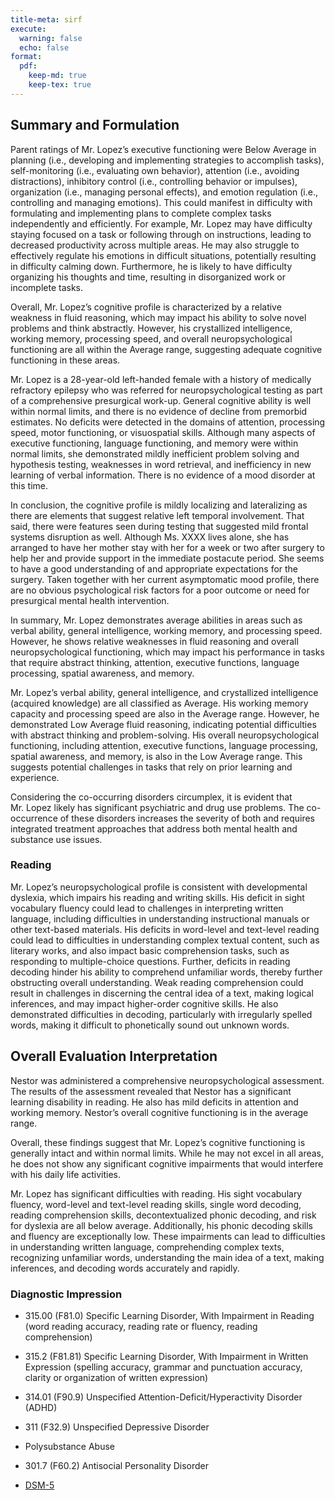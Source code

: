 ```yaml
---
title-meta: sirf
execute:
  warning: false
  echo: false
format:
  pdf:
    keep-md: true
    keep-tex: true
---
```


## Summary and Formulation

Parent ratings of Mr. Lopez's executive functioning were Below Average in planning (i.e., developing and implementing strategies to accomplish tasks), self-monitoring (i.e., evaluating own behavior), attention (i.e., avoiding distractions), inhibitory control (i.e., controlling behavior or impulses), organization (i.e., managing personal effects), and emotion regulation (i.e., controlling and managing emotions). This could manifest in difficulty with formulating and implementing plans to complete complex tasks independently and efficiently. For example, Mr. Lopez may have difficulty staying focused on a task or following through on instructions, leading to decreased productivity across multiple areas. He may also struggle to effectively regulate his emotions in difficult situations, potentially resulting in difficulty calming down. Furthermore, he is likely to have difficulty organizing his thoughts and time, resulting in disorganized work or incomplete tasks.

Overall, Mr. Lopez's cognitive profile is characterized by a relative weakness in fluid reasoning, which may impact his ability to solve novel problems and think abstractly. However, his crystallized intelligence, working memory, processing speed, and overall neuropsychological functioning are all within the Average range, suggesting adequate cognitive functioning in these areas.

Mr. Lopez is a 28-year-old left-handed female with a history of medically refractory epilepsy who was referred for neuropsychological testing as part of a comprehensive presurgical work-up. General cognitive ability is well within normal limits, and there is no evidence of decline from premorbid estimates. No deficits were detected in the domains of attention, processing speed, motor functioning, or visuospatial skills. Although many aspects of executive functioning, language functioning, and memory were within normal limits, she demonstrated mildly inefficient problem solving and hypothesis testing, weaknesses in word retrieval, and inefficiency in new learning of verbal information. There is no evidence of a mood disorder at this time.

In conclusion, the cognitive profile is mildly localizing and lateralizing as there are elements that suggest relative left temporal involvement. That said, there were features seen during testing that suggested mild frontal systems disruption as well. Although Ms. XXXX lives alone, she has arranged to have her mother stay with her for a week or two after surgery to help her and provide support in the immediate postacute period. She seems to have a good understanding of and appropriate expectations for the surgery. Taken together with her current asymptomatic mood profile, there are no obvious psychological risk factors for a poor outcome or need for presurgical mental health intervention.

In summary, Mr. Lopez demonstrates average abilities in areas such as verbal
ability, general intelligence, working memory, and processing speed. However, he
shows relative weaknesses in fluid reasoning and overall neuropsychological
functioning, which may impact his performance in tasks that require abstract
thinking, attention, executive functions, language processing, spatial
awareness, and memory.

Mr. Lopez's verbal ability, general intelligence, and crystallized intelligence
(acquired knowledge) are all classified as Average. His working memory
capacity and processing speed are also in the Average range. However, he
demonstrated Low Average fluid reasoning, indicating potential difficulties with abstract
thinking and problem-solving. His overall neuropsychological functioning,
including attention, executive functions, language processing, spatial
awareness, and memory, is also in the Low Average range. This suggests potential
challenges in tasks that rely on prior learning and experience.

Considering the co-occurring disorders circumplex, it is evident that Mr. Lopez likely has significant psychiatric and drug use problems. The co-occurrence of these disorders increases the severity of both and requires integrated treatment approaches that address both mental health and substance use issues.

### Reading

Mr. Lopez's neuropsychological profile is consistent with developmental
dyslexia, which impairs his reading and writing skills. His deficit in sight vocabulary fluency could lead to challenges in
interpreting
written language, including difficulties in understanding instructional manuals
or other text-based materials. His deficits in word-level and text-level reading
could lead to difficulties in
understanding complex textual content, such as literary works, and also
impact basic comprehension tasks, such as responding to multiple-choice
questions. Further, deficits in reading decoding hinder his ability to comprehend unfamiliar words,
thereby further obstructing overall understanding. Weak reading comprehension
could result in challenges in discerning the central idea of a text, making
logical inferences, and may impact higher-order cognitive skills. He also
demonstrated difficulties in decoding, particularly with irregularly spelled
words, making it difficult to phonetically sound out unknown words.



## Overall Evaluation Interpretation

Nestor was administered a comprehensive neuropsychological assessment. The results of the assessment revealed that Nestor has a significant learning disability in reading. He also has mild deficits in attention and working memory. Nestor's overall cognitive functioning is in the average range.

Overall, these findings suggest that Mr. Lopez's cognitive functioning is
generally intact and within normal limits. While he may not excel in all areas,
he does not show any significant cognitive impairments that would interfere with
his daily life activities.

Mr. Lopez has significant difficulties with reading. His sight vocabulary fluency, word-level and text-level reading skills, single word decoding, reading comprehension skills, decontextualized phonic decoding, and risk for dyslexia are all below average. Additionally, his phonic decoding skills and fluency are exceptionally low. These impairments can lead to difficulties in understanding written language, comprehending complex texts, recognizing unfamiliar words, understanding the main idea of a text, making inferences, and decoding words accurately and rapidly.

### Diagnostic Impression

- 315.00 (F81.0) Specific Learning Disorder, With Impairment in Reading (word
  reading accuracy, reading rate or fluency, reading comprehension)
- 315.2 (F81.81) Specific Learning Disorder, With Impairment in Written
  Expression (spelling accuracy, grammar and punctuation accuracy, clarity or
  organization of written expression)
- 314.01 (F90.9) Unspecified Attention-Deficit/Hyperactivity Disorder (ADHD)
- 311 (F32.9) Unspecified Depressive Disorder
- Polysubstance Abuse
- 301.7 (F60.2) Antisocial Personality Disorder

- [DSM-5](03.01_dsm5_icd10_dx.md)
